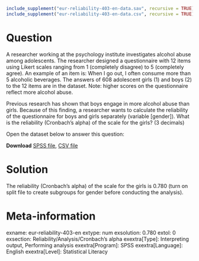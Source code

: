 ```{r, echo = FALSE, results = "hide"}
include_supplement("eur-reliability-403-en-data.sav", recursive = TRUE)
include_supplement("eur-reliability-403-en-data.csv", recursive = TRUE)
```

Question
========
A researcher working at the psychology institute investigates alcohol abuse among adolescents. The researcher designed a questionnaire with 12 items using Likert scales ranging from 1 (completely disagree) to 5 (completely agree). An example of an item is: When I go out, I often consume more than 5 alcoholic beverages. The answers of 608 adolescent girls (1) and boys (2) to the 12 items are in the dataset. Note: higher scores on the questionnaire reflect more alcohol abuse.

Previous research has shown that boys engage in more alcohol abuse than girls. Because of this finding, a researcher wants to calculate the reliability of the questionnaire for boys and girls separately (variable [gender]). What is the reliability (Cronbach’s alpha) of the scale for the girls? (3 decimals)

Open the dataset below to answer this question:

**Download** [SPSS file](eur-reliability-403-en-data.sav), [CSV file](eur-reliability-403-en-data.csv)


Solution
========
The reliability (Cronbach's alpha) of the scale for the girls is 0.780 (turn on split file to create subgroups for gender before conducting the analysis).


Meta-information
================
exname: eur-reliability-403-en
extype: num
exsolution: 0.780
extol: 0
exsection: Reliability/Analysis/Cronbach's alpha
exextra[Type]: Interpreting output, Performing analysis
exextra[Program]: SPSS
exextra[Language]: English
exextra[Level]: Statistical Literacy